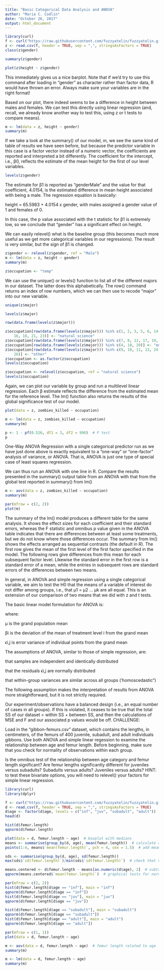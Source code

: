```yaml
---
title: "Basic Categorical Data Analysis and ANOVA"
author: "Maria C. Codlin"
date: "October 26, 2017"
output: html_document
---
```


```r
library(curl)
f <- curl("https://raw.githubusercontent.com/fuzzyatelin/fuzzyatelin.github.io/master/AN597_Fall17/zombies.csv")
z <- read.csv(f, header = TRUE, sep = ",", stringsAsFactors = TRUE)
class(z$gender)
```
```r
summary(z$gender)
```

```r
plot(z$height ~ z$gender)
```

This immediately gives us a nice barplot. Note that if we’d try to use this command after loading in “gender” as character rather than factor data, R would have thrown an error. Always make sure your variables are in the right format!

Based on our plot, there indeed seems to be a difference in height between males and females. We can test this directly using linear regression (and, recall, we already know another way to test this, using z or t tests to compare means).

```r
m <- lm(data = z, height ~ gender)
summary(m)
```
If we take a look at the summary() of our model, m, we see the same kind of table of results we have seen before, but because the predictor variable in this case is a factor vector instead of a numeric vector, the coefficients are reported and interpreted a bit differently. The coefficient for the intercept, i.e., β0, reflects the estimate of the mean height for the first of our level variables.

```r
levels(z$gender)
```

The estimate for β1
 is reported as “genderMale” and the value for that coefficient, 4.0154, is the estimated difference in mean height associated with being a male. The regression equation is basically:

height = 65.5983 + 4.0154 x gender, with males assigned a gender value of 1 and females of 0.

In this case, the p value associated with the t statistic for β1
 is extremely low, so we conclude that “gender” has a significant effect on height.

We can easily relevel() what is the baseline group (this becomes much more useful as we get more categorical variables in our regressions). The result is very similar, but the sign of β1
 is changed.
 
```r
z$gender <- relevel(z$gender, ref = "Male")
m <- lm(data = z, height ~ gender)
summary(m)
```
```r
z$occupation <- "temp"
```

We can use the unique() or levels() function to list all of the different majors in our dataset. The latter does this alphabetically. The row() command returns an index of row numbers, which we can then use to recode “major” into our new variable.

```r
unique(z$major)
```


```r
levels(z$major)
```
```r
row(data.frame(levels(z$major)))
```
```r
z$occupation[row(data.frame(levels(z$major))) %in% c(1, 2, 3, 5, 6, 14, 15, 
    16, 18, 21, 23)] <- "natural science"
z$occupation[row(data.frame(levels(z$major))) %in% c(7, 8, 12, 17, 19, 22)] <- "logistics"
z$occupation[row(data.frame(levels(z$major))) %in% c(4, 18, 20)] <- "engineering"
z$occupation[row(data.frame(levels(z$major))) %in% c(9, 10, 11, 13, 24, 25, 
    26)] <- "other"
z$occupation <- as.factor(z$occupation)
levels(z$occupation)
```

```r
z$occupation <- relevel(z$occupation, ref = "natural science")
levels(z$occupation)
```
Again, we can plot our variable by group and run a multilevel linear regression. Each β
 estimate reflects the difference from the estimated mean for the reference level. The lm() function also returns the results of the global significance test of our model.
 
 
```r
plot(data = z, zombies_killed ~ occupation)

```
```r
m <- lm(data = z, zombies_killed ~ occupation)
summary(m)
```

```r
p <- 1 - pf(0.526, df1 = 3, df2 = 996)  # F test
p
```

One-Way ANOVA
Regression with a single categorical predictor run as we have just done above is exactly equivalent to a “one-way” or “one-factor” analysis of variance, or ANOVA. That is, ANOVA is just one type of special case of least squares regression.

We can thus run an ANOVA with one line in R. Compare the results presented in the summary() output table from an ANOVA with that from the global test reported in summary() from lm()


```r
m <- aov(data = z, zombies_killed ~ occupation)
summary(m)
```

```r
par(mfrow = c(2, 2))
plot(m)
```
The summary of the lm() model produces a different table for the same analysis. It shows the effect sizes for each coefficient and their standard errors, whereas the F statistic and omnibus p value given in the ANOVA table indicates that there are differences between at least some treatments, but we do not know where those differences occur. The summary from lm() shows the effects arranged as sequential contrasts (the default in R). The first row gives the mean of the first level of the first factor specified in the model. The following rows give differences from this mean for each subsequent factor level. Likewise the standard error in the first row is a standard error of a mean, while the entries in subsequent rows are standard errors of the differences between two means.

In general, in ANOVA and simple regression using a single categorical variable, we aim to test the H0
 that the means of a variable of interest do not differ among groups, i.e., that μ1
 = μ2
… μk
 are all equal. This is an extension of our comparison of two means that we did with z and t tests.

The basic linear model formulation for ANOVA is:



where:

μ
 is the grand population mean

βi
 is the deviation of the mean of treatment level i
 from the grand mean

ϵi,j
 is error variance of individual points from the grand mean

The assumptions of ANOVA, similar to those of simple regression, are:

that samples are independent and identically distributed

that the residuals ϵi,j
 are normally distributed

that within-group variances are similar across all groups (‘homoscedastic”)

The following assumption makes the interpretation of results from ANOVA more straightforward, but it is not strictly required.

Our experiment/observations have a balanced design (i.e., an equal number of cases in all groups). If this is violated, it ceases to be true that the total SS of our dataset = within SS + between SS, and then the calculations of MSE and F and our associated p values would be off.
CHALLENGE:

Load in the “gibbon-femurs.csv” dataset, which contains the lengths, in centimeters, of the femurs of 400 juvenile, subadult, and adult individuals gibbons. Use both ANOVA and simple linear regession to examine the relationship between age and femur length. Before beginning, make sure that you check for normality of observations within each group.

Is the omnibus test of the relationship between age category and femur length significant? Are femur lengths significantly different for juveniles versus subadults? Subadults versus adults? Juveniles versus adults? HINT: to test these bivariate options, you will need to relevel() your factors for simple linear regression.


```r
library(curl)
library(dplyr)
```
```r
f <- curl("https://raw.githubusercontent.com/fuzzyatelin/fuzzyatelin.github.io/master/AN597_Fall17/gibbon-femurs.csv")
d <- read.csv(f, header = TRUE, sep = ",", stringsAsFactors = TRUE)
d$age <- factor(d$age, levels = c("inf", "juv", "subadult", "adult"))  #this reorders the age levels so that they're in order
head(d)
```

```r
hist(d$femur.length)
qqnorm(d$femur.length)
```
```r
plot(data = d, femur.length ~ age)  # boxplot with medians
means <- summarise(group_by(d, age), mean(femur.length))  # calculate average by group
points(1:4, means$`mean(femur.length)`, pch = 4, cex = 1.5)  # add means to plot
```

```r
sds <- summarise(group_by(d, age), sd(femur.length))
max(sds$`sd(femur.length)`)/min(sds$`sd(femur.length)`)  # check that variances are roughly equal (ratio of max/min is <2)
```

```r
means.centered <- d$femur.length - means[as.numeric(d$age), 2]  # subtract relevant group mean from each data point
qqnorm(means.centered$`mean(femur.length)`)  # graphical tests for normality
```

```r
par(mfrow = c(2, 2))
hist(d$femur.length[d$age == "inf"], main = "inf")
qqnorm(d$femur.length[d$age == "inf"])
hist(d$femur.length[d$age == "juv"], main = "juv")
qqnorm(d$femur.length[d$age == "juv"])
```

```r
hist(d$femur.length[d$age == "subadult"], main = "subadult")
qqnorm(d$femur.length[d$age == "subadult"])
hist(d$femur.length[d$age == "adult"], main = "adult")
qqnorm(d$femur.length[d$age == "adult"])
```

```r
par(mfrow = c(1, 1))
plot(data = d, femur.length ~ age)
```

```r
m <- aov(data = d, femur.length ~ age)  # femur length related to age
summary(m)
```

```r
m <- lm(data = d, femur.length ~ age)
summary(m)
```


